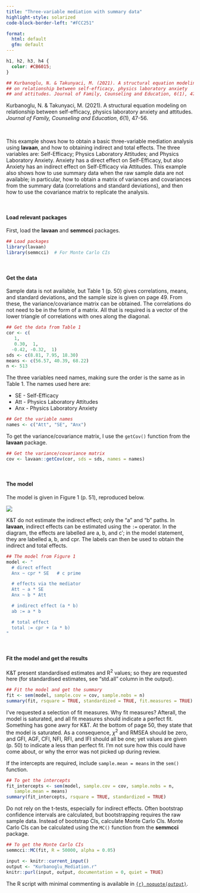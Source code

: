 ```yaml
---
title: "Three-variable mediation with summary data"
highlight-style: solarized
code-block-border-left: "#FCC251"

format: 
  html: default
  gfm: default
---
```


```css
h1, h2, h3, h4 {
  color: #CB6015;
}
```

```r


## Kurbanoglu, N. & Takunyaci, M. (2021). A structural equation modeling 
## on relationship between self-efficacy, physics laboratory anxiety
## and attitudes. Journal of Family, Counseling and Education, 6(1), 47-56.
```

Kurbanoglu, N. & Takunyaci, M. (2021). A structural equation modeling on relationship between self-efficacy, physics laboratory anxiety and attitudes. *Journal of Family, Counseling and Education*, *6*(1), 47-56.

<br /> 

This example shows how to obtain a basic three-variable mediation analysis using **lavaan**, and how to obtaining indirect and total effects. The three variables are: Self-Efficacy; Physics Laboratory Attitudes; and Physics Laboratory Anxiety. Anxiety has a direct effect on Self-Efficacy, but also Anxiety has an indirect effect on Self-Efficacy via Attitudes. This example also shows how to use summary data when the raw sample data are not available; in particular, how to obtain a matrix of variances and covariances from the summary data (correlations and standard deviations), and then how to use the covariance matrix to replicate the analysis. 

<br />

#### Load relevant packages

First, load the **lavaan** and **semmcci** packages.

```r

## Load packages
library(lavaan)
library(semmcci)  # For Monte Carlo CIs
```

<br />

#### Get the data

Sample data is not available, but Table 1 (p. 50) gives correlations, means, and standard deviations, and the sample size is given on page 49. From these, the variance/covariance matrix can be obtained. The correlations do not need to be in the form of a matrix. All that is required is a vector of the lower triangle of correlations with ones along the diagonal. 

```r

## Get the data from Table 1
cor <- c(
   1,
   0.30,  1,
  -0.42, -0.32,  1)
sds <- c(8.81, 7.95, 18.30)
means <- c(56.57, 40.39, 68.22)
n <- 513
```

The three variables need names, making sure the order is the same as in Table 1. The names used here are:  

* SE - Self-Efficacy  
* Att - Physics Laboratory Attitudes  
* Anx - Physics Laboratory Anxiety  

```r

## Get the variable names
names <- c("Att", "SE", "Anx")
```

To get the variance/covariance matrix, I use the `getCov()` function from the **lavaan** package.

```r

## Get the variance/covariance matrix
cov <- lavaan::getCov(cor, sds = sds, names = names)
```

<br />

#### The model

The model is given in Figure 1 (p. 51), reproduced below.

![](images/Mediation.svg){fig-align="left"}

K&T do not estimate the indirect effect; only the "a" and "b" paths. In **lavaan**, indirect effects can be estimated using the `:=` operator. In the diagram, the effects are labelled are a, b, and c$'$; in the model statement, they are labelled a, b, and cpr. The labels can then be used to obtain the indirect and total effects.

```r

## The model from Figure 1
model <- "
  # direct effect
  Anx ~ cpr * SE   # c prime

  # effects via the mediator
  Att ~ a * SE
  Anx ~ b * Att

  # indirect effect (a * b)
  ab := a * b

  # total effect
  total := cpr + (a * b)
"
```

<br />

#### Fit the model and get the results

K&T present standardised estimates and R^2^ values; so they are requested here (for standardised estimates, see "std.all" column in the output).

```r

## Fit the model and get the summary
fit <- sem(model, sample.cov = cov, sample.nobs = n)
summary(fit, rsquare = TRUE, standardized = TRUE, fit.measures = TRUE)
```

I've requested a selection of fit measures. Why fit measures? Afterall, the model is saturated, and all fit measures should indicate a perfect fit. Something has gone awry for K&T. At the bottom of page 50, they state that the model is saturated. As a consequence, $\chi$^2^ and RMSEA should be zero, and GFI, AGF, CFI, NFI, RFI, and IFI should all be one; yet values are given (p. 50) to indicate a less than perfect fit. I'm not sure how this could have come about, or why the error was not picked up during review. 

If the intercepts are required, include `sample.mean = means` in the `sem()` function.

```r

## To get the intercepts
fit_intercepts <- sem(model, sample.cov = cov, sample.nobs = n, 
   sample.mean = means)
summary(fit_intercepts, rsquare = TRUE, standardized = TRUE)
```

Do not rely on the t-tests, especially for indirect effects. Often bootstrap confidence intervals are calculated, but bootstrapping requires the raw sample data.  Instead of bootstrap CIs, calculate Monte Carlo CIs. Monte Carlo CIs can be calculated using the `MC()` function from the **semmcci** package.

```r

## To get the Monte Carlo CIs
semmcci::MC(fit, R = 50000, alpha = 0.05)
```

```r
input <- knitr::current_input()
output <- "Kurbanoglu_Mediation.r"
knitr::purl(input, output, documentation = 0, quiet = TRUE)
```

The R script with minimal commenting is available in [`{r} noquote(output)`](`{r} noquote(output)`). 

